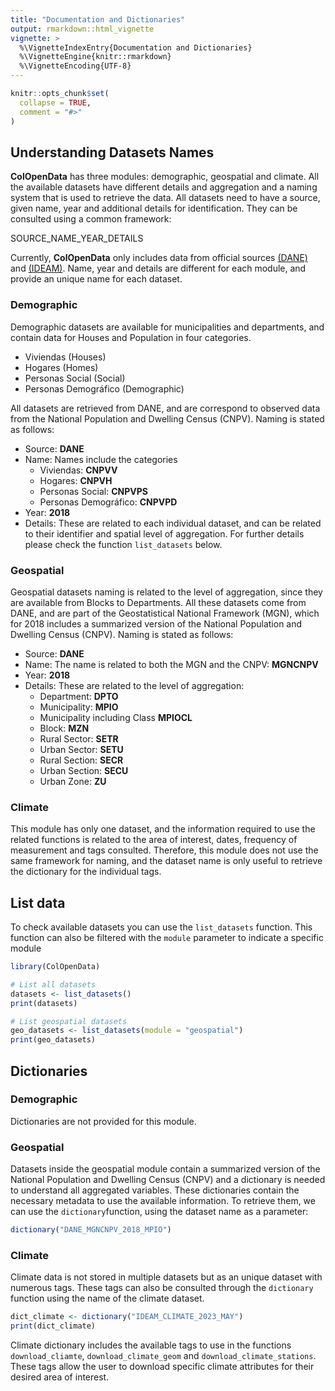```yaml
---
title: "Documentation and Dictionaries"
output: rmarkdown::html_vignette
vignette: >
  %\VignetteIndexEntry{Documentation and Dictionaries}
  %\VignetteEngine{knitr::rmarkdown}
  %\VignetteEncoding{UTF-8}
---
```


```r
knitr::opts_chunk$set(
  collapse = TRUE,
  comment = "#>"
)
```

## Understanding Datasets Names

**ColOpenData** has three  modules: demographic, geospatial and 
climate. All the available datasets have different details and aggregation and a naming system that is used to retrieve the data. All datasets need to have a source, given name, year and additional details for identification. They can be consulted using a common framework:

::: {.alert .alert-info}
  SOURCE_NAME_YEAR_DETAILS
:::

Currently, **ColOpenData** only includes data from official sources [(DANE)](https://www.dane.gov.co/index.php/en/) and [(IDEAM)]( http://www.ideam.gov.co/). Name, year and details are different for each 
module, and provide an unique name for each dataset.

### Demographic

Demographic datasets are available for municipalities and departments, and contain data for Houses and Population in four categories.

- Viviendas (Houses)
- Hogares (Homes)
- Personas Social (Social)
- Personas Demográfico (Demographic)

All datasets are retrieved from DANE, and are correspond to observed data from the National Population and Dwelling Census (CNPV). Naming is stated as follows:

- Source: **DANE**
- Name: Names include the categories
    - Viviendas: **CNPVV**
    - Hogares: **CNPVH**
    - Personas Social: **CNPVPS**
    - Personas Demográfico: **CNPVPD**
- Year: **2018**
- Details: These are related to each individual dataset, and can be related to their identifier and spatial level of aggregation. For further details please check the function `list_datasets` below.

### Geospatial

Geospatial datasets naming is related to the level of aggregation, since they are available from Blocks to Departments. All these datasets come from DANE, and are part of the Geostatistical National Framework (MGN), which for 2018 includes a summarized version of the National Population and Dwelling Census (CNPV). Naming is stated as follows:

- Source: **DANE**
- Name: The name is related to both the MGN and the CNPV: **MGNCNPV**
- Year: **2018**
- Details: These are related to the level of aggregation:
  - Department: **DPTO**
  - Municipality: **MPIO**
  - Municipality including Class **MPIOCL**
  - Block: **MZN**
  - Rural Sector: **SETR**
  - Urban Sector: **SETU**
  - Rural Section: **SECR**
  - Urban Section: **SECU**
  - Urban Zone: **ZU**

### Climate

This module has only one dataset, and the information required to use the related functions is related to the area of interest, dates, frequency of measurement and tags consulted. Therefore, this module does not use the same framework for naming, and the dataset name is only useful to retrieve the dictionary for the individual tags.

## List data

To check available datasets you can use the `list_datasets` function.
This function can also be filtered with the `module` parameter to indicate a specific module

```r
library(ColOpenData)
```

```r
# List all datasets
datasets <- list_datasets()
print(datasets)
```

```r
# List geospatial datasets
geo_datasets <- list_datasets(module = "geospatial")
print(geo_datasets)
```

## Dictionaries

### Demographic

Dictionaries are not provided for this module.

### Geospatial

Datasets inside the geospatial module contain a summarized version of the
National Population and Dwelling Census (CNPV) and a dictionary is needed to
understand all aggregated variables. These dictionaries contain the necessary metadata to use the available information. To retrieve them, we can use the `dictionary`function, using the dataset name as a parameter:

```r
dictionary("DANE_MGNCNPV_2018_MPIO")
```

### Climate

Climate data is not stored in multiple datasets but as an unique dataset with
numerous tags. These tags can also be consulted through the `dictionary`
function using the name of the climate dataset.

```r
dict_climate <- dictionary("IDEAM_CLIMATE_2023_MAY")
print(dict_climate)
```

Climate dictionary includes the available tags to use in the functions `download_cliamte`, `download_climate_geom` and `download_climate_stations`.
These tags allow the user to download specific climate attributes for their desired area of interest.
